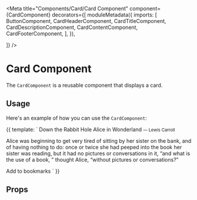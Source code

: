 

<Meta title="Components/Card/Card Component" component={CardComponent} decorators={[
  moduleMetadata({
    imports: [
      ButtonComponent,
      CardHeaderComponent,
      CardTitleComponent,
      CardDescriptionComponent,
      CardContentComponent,
      CardFooterComponent,
    ],
  }),

]} />

# Card Component

The `CardComponent` is a reusable component that displays a card.


## Usage

Here's an example of how you can use the `CardComponent`:

<Canvas>
  <Story name="Card Example">
    {{
      template: `
        <Card [cardClass]="'p-4 w-[400px]'">
          <CardHeader>
            <CardTitle [titleClass]="'text-4xl'">Down the Rabbit Hole</CardTitle>
            <CardDescription>
              Alice in Wonderland
              <small>— Lewis Carroll</small>
            </CardDescription>
          </CardHeader>
          <CardContent>
            <p>
              Alice was beginning to get very tired of sitting by her sister on the bank,
              and of having nothing to do: once or twice she had peeped into the book her
              sister was reading, but it had no pictures or conversations in it, “and what
              is the use of a book, ” thought Alice, “without pictures or conversations?”
            </p>
          </CardContent>
          <CardFooter>
            <mantis-button size="lg">Add to bookmarks</mantis-button>
          </CardFooter>
        </Card>
      `
    }}
  </Story>
</Canvas>

## Props

<ArgsTable of={CardComponent} />


